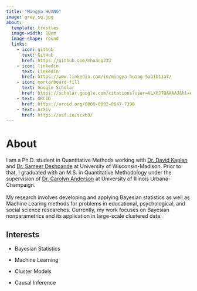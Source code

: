 ```yaml
---
title: "Mingya HUANG"
image: grey_sq.jpg
about: 
  template: trestles
  image-width: 18em
  image-shape: round
  links: 
    - icon: github
      text: GitHub
      href: https://github.com/mhuang233
    - icon: linkedin
      text: LinkedIn
      href: https://www.linkedin.com/in/mingya-huang-5ab1b11a7/
    - icon: mortarboard-fill
      text: Google Scholar
      href: https://scholar.google.com/citations?user=VLXXJ7QAAAAJ&hl=en&oi=ao
    - text: ORCID
      href: https://orcid.org/0000-0002-0647-7390
    - text: ArXiv
      href: https://osf.io/scxb9/
---
```


# About

I am a Ph.D. student in Quantitative Methods working with [Dr. David Kaplan](https://edpsych.education.wisc.edu/fac-staff/kaplan-david/) and [Dr. Sameer Deshpande](https://skdeshpande91.github.io/) at University of Wisconsin-Madison. Prior to that, I graduated with an M.S. in Quantitative Methodology under the supervision of [Dr. Carolyn Anderson](https://cja.education.illinois.edu/) at University of Illinois Urbana-Champaign.\
\
My research involves developing and applying Bayesian statistics as well as Machine Learing methods for problems in educational, psychological, and social science researches. Currently, my work focuses on Bayesian nonparametrics and its application in large-scale clustered data.

## Interests

-   Bayesian Statistics

-   Machine Learning

-   Cluster Models

-   Causal Inference
